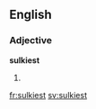==English==

===Adjective===
'''sulkiest'''
# {{en-superlative of|sulky}}

[[fr:sulkiest]]
[[sv:sulkiest]]